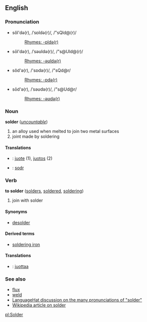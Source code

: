 ==English==
===Pronunciation===
*sŏl'də(r), /ˈsɒldə(r)/, /"sQld@(r)/
*:[[Rhymes:English:-ɒldə(r)|Rhymes: -ɒldə(r)]]
*sōl'də(r), /ˈsəʊldə(r)/, /"s@Uld@(r)/
*:[[Rhymes:English:-əʊldə(r)|Rhymes: -əʊldə(r)]]
*sŏd'ə(r), /'sɒdə(r)/, /"sQd@r/
*:[[Rhymes:English:-ɒdə(r)|Rhymes: -ɒdə(r)]]
*sōd'ə(r), /ˈsəʊdə(r)/, /"s@Ud@r/
*:[[Rhymes:English:-əʊdə(r)|Rhymes: -əʊdə(r)]]

===Noun===
'''solder''' (''[[uncountable]]'')
#an alloy used when melted to join two metal surfaces 
#joint made by soldering

====Translations====
*{{msg:fi}}: [[juote]] (1), [[juotos]] (2)
*{{msg:cy}}: [[sodr]]

===Verb===
'''to solder''' ([[solders]], [[soldered]], [[soldering]])
#join with solder

====Synonyms====
*[[desolder]]

====Derived terms====
*[[soldering iron]]

====Translations====
*{{msg:fi}}: [[juottaa]]

===See also===
*[[flux]]
*[[weld]]
*[http://www.languagehat.com/archives/001382.php LanguageHat discussion on the many pronunciations of "solder"]
*[[w:Solder|Wikipedia article on solder]]

[[pl:Solder]]